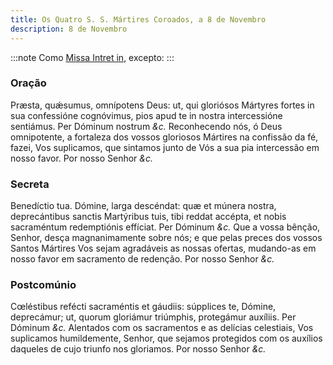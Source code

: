 ```yaml
---
title: Os Quatro S. S. Mártires Coroados, a 8 de Novembro
description: 8 de Novembro
---
```


:::note
Como [Missa Intret in](/missal/comum/6muitosmartires1), excepto:
:::

### Oração

<div class="grid grid-cols-2 gap-5">
  <span class="text-justify">
    Præsta, quǽsumus, omnípotens Deus: ut, qui gloriósos Mártyres fortes in sua
    confessióne cognóvimus, pios apud te in nostra intercessióne sentiámus. Per
    Dóminum nostrum <em>&c.</em>
  </span>
  <span class="text-justify">
    Reconhecendo nós, ó Deus omnipotente, a fortaleza dos vossos gloriosos
    Mártires na confissão da fé, fazei, Vos suplicamos, que sintamos junto de
    Vós a sua pia intercessão em nosso favor. Por nosso Senhor <em>&c.</em>
  </span>
</div>

### Secreta

<div class="grid grid-cols-2 gap-5">
  <span class="text-justify">
    Benedíctio tua. Dómine, larga descéndat: quæ et múnera nostra, deprecántibus
    sanctis Martýribus tuis, tibi reddat accépta, et nobis sacraméntum
    redemptiónis effíciat. Per Dóminum <em>&c.</em>
  </span>
  <span class="text-justify">
    Que a vossa bênção, Senhor, desça magnanimamente sobre nós; e que pelas
    preces dos vossos Santos Mártires Vos sejam agradáveis as nossas ofertas,
    mudando-as em nosso favor em sacramento de redenção. Por nosso Senhor
    <em>&c.</em>
  </span>
</div>

### Postcomúnio

<div class="grid grid-cols-2 gap-5">
  <span class="text-justify">
    Cœléstibus refécti sacraméntis et gáudiis: súpplices te, Dómine, deprecámur;
    ut, quorum gloriámur triúmphis, protegámur auxíliis. Per Dóminum
    <em>&c.</em>
  </span>
  <span class="text-justify">
    Alentados com os sacramentos e as delícias celestiais, Vos suplicamos
    humildemente, Senhor, que sejamos protegidos com os auxílios daqueles de
    cujo triunfo nos gloriamos. Por nosso Senhor <em>&c.</em>
  </span>
</div>
